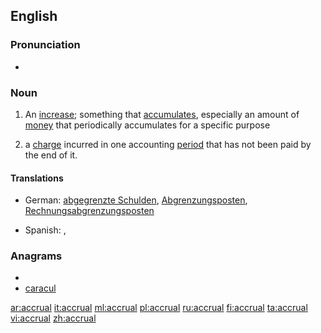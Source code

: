 ==English==

===Pronunciation===
* {{IPA|/əˈkruːəl/}}

===Noun===
{{wikipedia}}
{{en-noun}}

# An [[increase]]; something that [[accumulate]]s, especially an amount of [[money]] that periodically accumulates for a specific purpose
# {{accounting}} a [[charge]] incurred in one accounting [[period]] that has not been paid by the end of it.

====Translations====
{{trans-top|an increase}}
* German: [[abgegrenzte Schulden]], [[Abgrenzungsposten]], [[Rechnungsabgrenzungsposten]]
{{trans-mid}}
* Spanish: {{t|es|incremento|m}}, {{t|es|acumulación|f}}
{{trans-bottom}}

{{trans-top|an accounting charge}}
{{trans-mid}}
{{trans-bottom}}

===Anagrams===
* {{alphagram|aacclru}}
* [[caracul#English|caracul]]


[[ar:accrual]]
[[it:accrual]]
[[ml:accrual]]
[[pl:accrual]]
[[ru:accrual]]
[[fi:accrual]]
[[ta:accrual]]
[[vi:accrual]]
[[zh:accrual]]